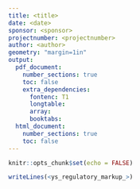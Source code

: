 ```yaml
---
title: <title>
date: <date>
sponsor: <sponsor>
projectnumber: <projectnumber>
author: <author>
geometry: "margin=1in"
output:
  pdf_document:
    number_sections: true
    toc: false
    extra_dependencies:
      fontenc: T1
      longtable:
      array:
      booktabs:
  html_document:
    number_sections: true
    toc: false
---
```


```r
knitr::opts_chunk$set(echo = FALSE)
```

```r
writeLines(<ys_regulatory_markup_>)
```
